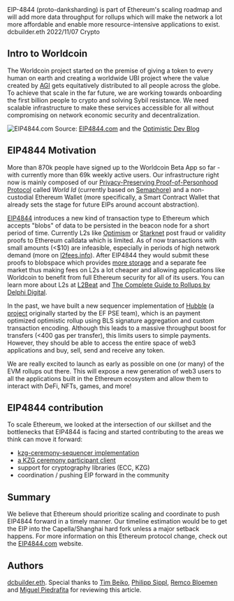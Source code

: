 <Meta>
  <title>Why Worldcoin Is Contributing to EIP-4844 development</title>
  <description>
    EIP-4844 (proto-danksharding) is part of Ethereum's scaling roadmap and will
    add more data throughput for rollups which will make the network a lot more
    affordable and enable more resource-intensive applications to exist.
  </description>
  <author picture="/images/dcbuilder.webp">dcbuilder.eth</author>
  <date>2022/11/07</date>
  <poster src="/images/blog/4844-header.png" />
  <category>Crypto</category>
</Meta>

## Intro to Worldcoin

The Worldcoin project started on the premise of giving a token to every human on earth and creating a worldwide UBI project where the value created by [AGI](https://en.wikipedia.org/wiki/Artificial_general_intelligence) gets equitatively distributed to all people across the globe. To achieve that scale in the far future, we are working towards onboarding the first billion people to crypto and solving Sybil resistance. We need scalable infrastructure to make these services accessible for all without compromising on network economic security and decentralization.

![EIP4844.com](/images/blog/4844.png)
Source: [EIP4844.com](https://www.eip4844.com/) and the [Optimistic Dev Blog](https://dev.optimism.io/eip-4844-an-optimistic-bet-on-rollup-scalability/)

## EIP4844 Motivation

More than 870k people have signed up to the Worldcoin Beta App so far - with currently more than 69k weekly active users. Our infrastructure right now is mainly composed of our [Privacy-Preserving Proof-of-Personhood Protocol](https://worldcoin.org/the-worldcoin-protocol) called _World Id_ (currently based on [Semaphore](http://semaphore.appliedzkp.org/)) and a non-custodial Ethereum Wallet (more specifically, a Smart Contract Wallet that already sets the stage for future EIPs around account abstraction).

[EIP4844](https://eip4844.com/) introduces a new kind of transaction type to Ethereum which accepts "blobs" of data to be persisted in the beacon node for a short period of time. Currently L2s like [Optimism](https://www.optimism.io/) or [Starknet](https://starknet.io/) post fraud or validity proofs to Ethereum calldata which is limited. As of now transactions with small amounts (\<$10) are infeasible, especially in periods of high network demand (more on [l2fees.info](https://l2fees.info/)). After EIP4844 they would submit these proofs to blobspace which provides [more storage](https://notes.ethereum.org/@vbuterin/proto_danksharding_faq#What-is-proto-danksharding-aka-EIP-4844) and a separate fee market thus making fees on L2s a lot cheaper and allowing applications like Worldcoin to benefit from full Ethereum security for all of its users. You can learn more about L2s at [L2Beat](l2beat.com/) and [The Complete Guide to Rollups by Delphi Digital](https://members.delphidigital.io/reports/the-complete-guide-to-rollups/).

In the past, we have built a new sequencer implementation of [Hubble](https://github.com/worldcoin/hubble-commander) (a [project](https://github.com/thehubbleproject) originally started by the EF PSE team), which is an payment optimized optimistic rollup using BLS signature aggregation and custom transaction encoding.
Although this leads to a massive throughput boost for transfers (\<400 gas per transfer), this limits users to simple payments. However, they should be able to access the entire space of web3 applications and buy, sell, send and receive any token.

We are really excited to launch as early as possible on one (or many) of the EVM rollups out there. This will expose a new generation of web3 users to all the applications built in the Ethereum ecosystem and allow them to interact with DeFi, NFTs, games, and more!

## EIP4844 contribution

To scale Ethereum, we looked at the intersection of our skillset and the bottlenecks that EIP4844 is facing and started contributing to the areas we think can move it forward:

- [kzg-ceremony-sequencer implementation](https://github.com/ethereum/kzg-ceremony-sequencer)
- [a KZG ceremony participant client](https://github.com/worldcoin/kzg-ceremony-participant)
- support for cryptography libraries (ECC, KZG)
- coordination / pushing EIP forward in the community

## Summary

We believe that Ethereum should prioritize scaling and coordinate to push EIP4844 forward in a timely manner. Our timeline estimation would be to get the EIP into the Capella/Shanghai hard fork unless a major setback happens. For more information on this Ethereum protocol change, check out the [EIP4844.com](https://www.eip4844.com/) website.

## Authors

[dcbuilder.eth](https://twitter.com/DCbuild3r). Special thanks to [Tim Beiko](https://twitter.com/TimBeiko), [Philipp Sippl](https://twitter.com/philzip), [Remco Bloemen](https://twitter.com/recmo) and [Miguel Piedrafita](https://twitter.com/m1guelpf) for reviewing this article.
